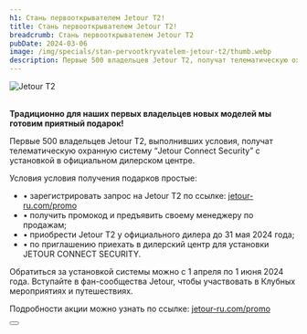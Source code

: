 ```yaml
---
h1: Стань первооткрывателем Jetour Т2!
title: Стань первооткрывателем Jetour Т2!
breadcrumb: Стань первооткрывателем Jetour Т2
pubDate: 2024-03-06
image: /img/specials/stan-pervootkryvatelem-jetour-t2/thumb.webp
description: Первые 500 владельцев Jetour T2, получат телематическую охранную систему “Jetour Connect Security” c установкой в официальном дилерском центре.
---
```



<picture>
    <source media="(min-width: 1025px)" srcset="/img/banners/t2-kv.webp" />
    <source media="(min-width: 320px)" srcset="/img/specials/treyd-in-s-vygodoy-do-100-000-rubley/thumb.webp" />
    <img src="/img/banners/t2-kv.webp" class="" alt="Jetour Т2" />
</picture>

<br />
<br />

**Традиционно для наших первых владельцев новых моделей мы готовим приятный подарок!**

Первые 500 владельцев Jetour T2, выполнивших условия, получат телематическую охранную систему “Jetour Connect Security” c установкой в официальном дилерском центре.

Условия условия получения подарков простые:

+ • зарегистрировать запрос на Jetour T2 по ссылке: <a href="https//:jetour-ru.com/promo" target="_blank" rel="noopener nofollow">jetour-ru.com/promo</a>
+ • получить промокод и предъявить своему менеджеру по продажам;
+ • приобрести Jetour T2 у официального дилера до 31 мая 2024 года;
+ • по приглашению приехать в дилерский центр для установки JETOUR CONNECT SECURITY.

Обратиться за установкой системы можно с 1 апреля по 1 июня 2024 года. Вступайте в фан-сообщества Jetour, чтобы участвовать в Клубных мероприятиях и путешествиях.

Подробности акции можно узнать по ссылке: <a href="https//:jetour-ru.com/promo" target="_blank" rel="noopener nofollow">jetour-ru.com/promo</a>

<div class="flex justify-center mt-10 mb-5">
    <Button 
        classes="popup-link block !px-4 xl:!px-8 !py-2 xl:!py-3 !text-white !no-underline" 
        url="#common-modal" 
        title="Стать первооткрывателем"
        dataTitle="Стань первооткрывателем Jetour&nbsp;Т2!"
        dataFormName="Узнать подробнее. Стань первооткрывателем Jetour Т2!"
    />
</div>